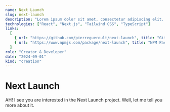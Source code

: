 ```yaml
---
name: Next Launch
slug: next-launch
description: "Lorem ipsum dolor sit amet, consectetur adipiscing elit. Nullam nec purus nec nunc. Nullam nec purus nec nunc. Nullam nec purus nec nunc. Nullam nec purus nec nunc."
technologies: ["React", "Next.js", "Tailwind CSS", "TypeScript"]
links:
  [
    { url: "https://github.com/pierregueroult/next-launch", title: "Github Repository of next-launch" },
    { url: "https://www.npmjs.com/package/next-launch", title: "NPM Package of next-launch" },
  ]
role: "Creator & Developer"
date: "2024-09-01"
kind: "creation"
---
```


# Next Launch

AH! I see you are interested in the Next Launch project. Well, let me tell you more about it.
